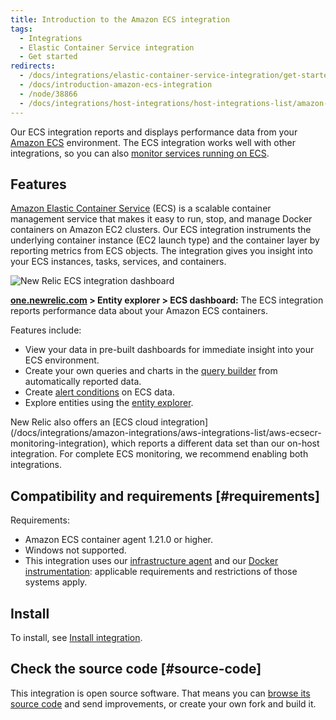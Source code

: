 ```yaml
---
title: Introduction to the Amazon ECS integration
tags:
  - Integrations
  - Elastic Container Service integration
  - Get started
redirects:
  - /docs/integrations/elastic-container-service-integration/get-started/about-elastic-container-service-integration
  - /docs/introduction-amazon-ecs-integration
  - /node/38866
  - /docs/integrations/host-integrations/host-integrations-list/amazon-ecs
---
```


Our ECS integration reports and displays performance data from your [Amazon ECS](https://docs.aws.amazon.com/ecs/index.html) environment. The ECS integration works well with other integrations, so you can also [monitor services running on ECS](/docs/integrations/host-integrations/host-integrations-list/monitor-services-running-amazon-ecs).

## Features

[Amazon Elastic Container Service](https://docs.aws.amazon.com/ecs/index.html) (ECS) is a scalable container management service that makes it easy to run, stop, and manage Docker containers on Amazon EC2 clusters. Our ECS integration instruments the underlying container instance (EC2 launch type) and the container layer by reporting metrics from ECS objects. The integration gives you insight into your ECS instances, tasks, services, and containers.

![New Relic ECS integration dashboard](./images/new-relic-ecs-integration-dashboards_0.png "new-relic-ecs-integration-dashboards.png")

**[one.newrelic.com](https://one.newrelic.com) > Entity explorer > ECS dashboard:** The ECS integration reports performance data about your Amazon ECS containers.

Features include:

* View your data in pre-built dashboards for immediate insight into your ECS environment.
* Create your own queries and charts in the [](/docs/insights) [query builder](/docs/chart-builder/use-chart-builder/get-started/introduction-chart-builder) from automatically reported data.
* Create [alert conditions](/docs/ecs-integration-recommended-alert-conditions) on ECS data.
* Explore entities using the [entity explorer](/docs/new-relic-one/use-new-relic-one/ui-data/new-relic-one-entity-explorer-view-performance-across-apps-services-hosts).

<Callout variant="important">
  New Relic also offers an [ECS cloud integration](/docs/integrations/amazon-integrations/aws-integrations-list/aws-ecsecr-monitoring-integration), which reports a different data set than our on-host integration. For complete ECS monitoring, we recommend enabling both integrations.
</Callout>

## Compatibility and requirements [#requirements]

Requirements:

* Amazon ECS container agent 1.21.0 or higher.
* Windows not supported.
* This integration uses our [infrastructure agent](/docs/infrastructure/new-relic-infrastructure/getting-started/compatibility-requirements-new-relic-infrastructure) and our [Docker instrumentation](/docs/infrastructure/install-configure-manage-infrastructure/docker-installation/docker-instrumentation-infrastructure): applicable requirements and restrictions of those systems apply.

## Install

To install, see [Install integration](https://docs.newrelic.com/docs/install-ecs-integration).

## Check the source code [#source-code]

This integration is open source software. That means you can [browse its source code](https://github.com/newrelic/nri-ecs "Link opens in a new window.") and send improvements, or create your own fork and build it.
